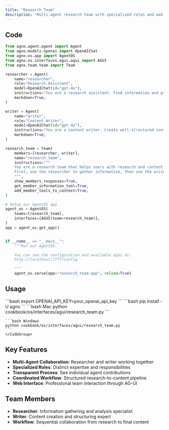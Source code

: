 ```yaml
---
title: "Research Team"
description: "Multi-agent research team with specialized roles and web interface"
---
```


## Code

```python cookbook/os/interfaces/agui/research_team.py
from agno.agent.agent import Agent
from agno.models.openai import OpenAIChat
from agno.os.app import AgentOS
from agno.os.interfaces.agui.agui import AGUI
from agno.team.team import Team

researcher = Agent(
    name="researcher",
    role="Research Assistant",
    model=OpenAIChat(id="gpt-4o"),
    instructions="You are a research assistant. Find information and provide detailed analysis.",
    markdown=True,
)

writer = Agent(
    name="writer",
    role="Content Writer", 
    model=OpenAIChat(id="gpt-4o"),
    instructions="You are a content writer. Create well-structured content based on research.",
    markdown=True,
)

research_team = Team(
    members=[researcher, writer],
    name="research_team",
    instructions="""
    You are a research team that helps users with research and content creation.
    First, use the researcher to gather information, then use the writer to create content.
    """,
    show_members_responses=True,
    get_member_information_tool=True,
    add_member_tools_to_context=True,
)

# Setup our AgentOS app
agent_os = AgentOS(
    teams=[research_team],
    interfaces=[AGUI(team=research_team)],
)
app = agent_os.get_app()


if __name__ == "__main__":
    """Run our AgentOS.

    You can see the configuration and available apps at:
    http://localhost:7777/config

    """
    agent_os.serve(app="research_team:app", reload=True)
```

## Usage

<Steps>
  <Snippet file="create-venv-step.mdx" />

  <Step title="Set Environment Variables">
    ```bash
    export OPENAI_API_KEY=your_openai_api_key
    ```
  </Step>

  <Step title="Install libraries">
    ```bash
    pip install -U agno
    ```
  </Step>

  <Step title="Run Example">
    <CodeGroup>
    ```bash Mac
    python cookbook/os/interfaces/agui/research_team.py
    ```

    ```bash Windows
    python cookbook/os/interfaces/agui/research_team.py
    ```
    </CodeGroup>
  </Step>
</Steps>

## Key Features

- **Multi-Agent Collaboration**: Researcher and writer working together
- **Specialized Roles**: Distinct expertise and responsibilities
- **Transparent Process**: See individual agent contributions  
- **Coordinated Workflow**: Structured research-to-content pipeline
- **Web Interface**: Professional team interaction through AG-UI

## Team Members

- **Researcher**: Information gathering and analysis specialist
- **Writer**: Content creation and structuring expert
- **Workflow**: Sequential collaboration from research to final content

